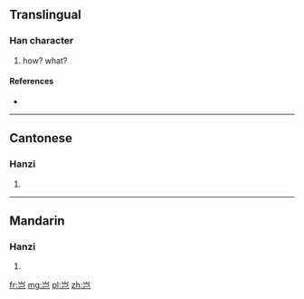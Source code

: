 {{also|豈}}
==Translingual==

===Han character===
{{Han char|rn=46|rad=山|as=03|sn=6|four=|canj=山尸山 (USU)}}

# how? what?

====References====
* {{Han ref|kx=0307.271|hdz=10762.020|uh=5C82|ud=23682}}

----

==Cantonese==

===Hanzi===
{{yue-hanzi|jyut=|y=hei2|tra=豈}}

# {{defn|lang=yue|sort=山03}}

----

==Mandarin==

===Hanzi===
{{cmn-hanzi|tra=豈|pin=[[qǐ]] ([[qi3]])|wg=ch'i<sup>3</sup>}}

# {{defn|lang=cmn|sort=山03}}

[[fr:岂]]
[[mg:岂]]
[[pl:岂]]
[[zh:岂]]